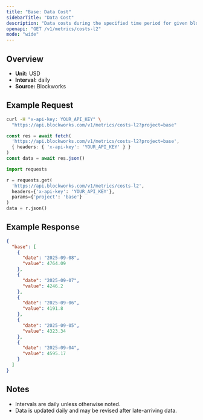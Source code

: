 ```yaml
---
title: "Base: Data Cost"
sidebarTitle: "Data Cost"
description: "Data costs during the specified time period for given blockchain."
openapi: "GET /v1/metrics/costs-l2"
mode: "wide"
---
```


## Overview

- **Unit:** USD
- **Interval:** daily
- **Source:** Blockworks

## Example Request

<CodeGroup>

```bash cURL
curl -H "x-api-key: YOUR_API_KEY" \
  "https://api.blockworks.com/v1/metrics/costs-l2?project=base"
```

```typescript TypeScript
const res = await fetch(
  'https://api.blockworks.com/v1/metrics/costs-l2?project=base',
  { headers: { 'x-api-key': 'YOUR_API_KEY' } }
)
const data = await res.json()
```

```python Python
import requests

r = requests.get(
  'https://api.blockworks.com/v1/metrics/costs-l2',
  headers={'x-api-key': 'YOUR_API_KEY'},
  params={'project': 'base'}
)
data = r.json()
```

</CodeGroup>

## Example Response

```json
{
  "base": [
    {
      "date": "2025-09-08",
      "value": 4764.09
    },
    {
      "date": "2025-09-07",
      "value": 4246.2
    },
    {
      "date": "2025-09-06",
      "value": 4191.8
    },
    {
      "date": "2025-09-05",
      "value": 4323.34
    },
    {
      "date": "2025-09-04",
      "value": 4595.17
    }
  ]
}
```

## Notes
- Intervals are daily unless otherwise noted.
- Data is updated daily and may be revised after late-arriving data.

